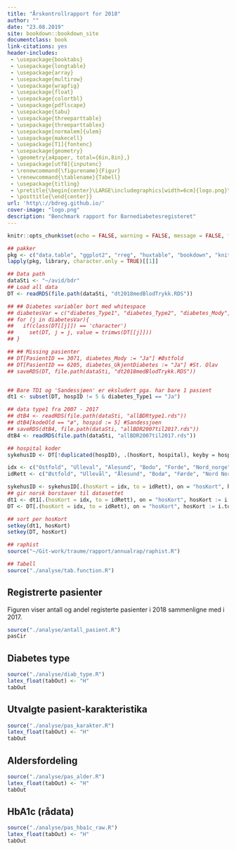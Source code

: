 ```yaml
---
title: "Årskontrollrapport for 2018"
author: ""
date: "23.08.2019"
site: bookdown::bookdown_site
documentclass: book
link-citations: yes
header-includes:
 - \usepackage{booktabs}
 - \usepackage{longtable}
 - \usepackage{array}
 - \usepackage{multirow}
 - \usepackage{wrapfig}
 - \usepackage{float}
 - \usepackage{colortbl}
 - \usepackage{pdflscape}
 - \usepackage{tabu}
 - \usepackage{threeparttable}
 - \usepackage{threeparttablex}
 - \usepackage[normalem]{ulem}
 - \usepackage{makecell}
 - \usepackage[T1]{fontenc}
 - \usepackage{geometry}
 - \geometry{a4paper, total={6in,8in},}
 - \usepackage[utf8]{inputenc}
 - \renewcommand{\figurename}{Figur}
 - \renewcommand{\tablename}{Tabell}
 - \usepackage{titling}
 - \pretitle{\begin{center}\LARGE\includegraphics[width=6cm]{logo.png}\\[\bigskipamount]}
 - \posttitle{\end{center}}
url: 'http\://bdreg.github.io/'
cover-image: "logo.png"
description: "Benchmark rapport for Barnediabetesregisteret"
---
```


```r
knitr::opts_chunk$set(echo = FALSE, warning = FALSE, message = FALSE, fig.pos = 'H')

## pakker
pkg <- c("data.table", "ggplot2", "rreg", "huxtable", "bookdown", "knitr", "rmarkdown", "colorspace", "pier", "stringi")
lapply(pkg, library, character.only = TRUE)[[1]]

## Data path
dataSti <- "~/avid/bdr"
## Load all data
DT <- readRDS(file.path(dataSti, "dt2018medBlodTrykk.RDS"))

## ## Diabetes variabler bort med whitespace
## diabetesVar = c("diabetes_Type1", "diabetes_Type2", "diabetes_Mody", "diabetes_Kir62", "diabetes_SekDiabetes", "diabetes_AnnenDiabetes", "diabetes_UkjentDiabetes")
## for (j in diabetesVar){
##   if(class(DT[[j]]) == 'character')
##     set(DT, j = j, value = trimws(DT[[j]]))
## }

## ## Missing pasienter
## DT[PasientID == 3071, diabetes_Mody := "Ja"] #Østfold
## DT[PasientID == 6205, diabetes_UkjentDiabetes := "Ja"] #St. Olav
## saveRDS(DT, file.path(dataSti, "dt2018medBlodTrykk.RDS"))


## Bare TD1 og 'Sandessjøen' er eksludert pga. har bare 1 pasient 
dt1 <- subset(DT, hospID != 5 & diabetes_Type1 == "Ja")

## data type1 fra 2007 - 2017
## dtB4 <- readRDS(file.path(dataSti, "allBDRtype1.rds"))
## dtB4[kodeOld == "ø", hospid := 5] #Sandessjoen
## saveRDS(dtB4, file.path(dataSti, "allBDR2007til2017.rds"))
dtB4 <- readRDS(file.path(dataSti, "allBDR2007til2017.rds"))

## hospital koder
sykehusID <- DT[!duplicated(hospID), .(hosKort, hospital), keyby = hospID]

idx <- c("Ostfold", "Ulleval", "Alesund", "Bodo", "Forde", "Nord_norge", "Gjovik", "Sandessjoen")
idRett <- c("Østfold", "Ullevål", "Ålesund", "Bodø", "Førde", "Nord Norge", "Gjøvik", "Sandessjøen")

sykehusID <- sykehusID[.(hosKort = idx, to = idRett), on = "hosKort", hosKort := i.to]
## gir norsk borstaver til datasettet
dt1 <- dt1[.(hosKort = idx, to = idRett), on = "hosKort", hosKort := i.to]
DT <- DT[.(hosKort = idx, to = idRett), on = "hosKort", hosKort := i.to]

## sort per hosKort
setkey(dt1, hosKort)
setkey(DT, hosKort)

## raphist
source("~/Git-work/traume/rapport/annualrap/raphist.R")

## Tabell
source("./analyse/tab.function.R")

```

## Registrerte pasienter

Figuren viser antall og andel registerte pasienter i 2018 sammenligne med i 2017.

```r
source("./analyse/antall_pasient.R")
pasCir
```

## Diabetes type 

```r
source("./analyse/diab_type.R")
latex_float(tabOut) <- "H"
tabOut
```

## Utvalgte pasient-karakteristika

```r
source("./analyse/pas_karakter.R")
latex_float(tabOut) <- "H"
tabOut
```

## Aldersfordeling


```r
source("./analyse/pas_alder.R")
latex_float(tabOut) <- "H"
tabOut
```

## HbA1c (rådata)


```r
source("./analyse/pas_hba1c_raw.R")
latex_float(tabOut) <- "H"
tabOut
```


